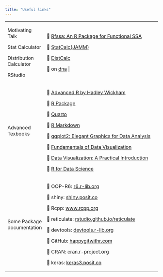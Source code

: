 ```yaml
---
title: "Useful links"
---
```


+----------------------------+--------------------------------------------------------------------------------------+
| Motivating Talk            | 🔗 [Rfssa: An R Package for Functional SSA](http://www.mssc.mu.edu/~mehdi/Rfssa.pdf) |
|                            |                                                                                      |
| Stat Calculator            | 🔗 [StatCalc(JAMM)](http://dna.mscsnet.mu.edu:3838/mlab/JAMM/)                       |
|                            |                                                                                      |
| Distribution Calculator    | 🔗 [DistCalc](http://dna.mscsnet.mu.edu:3838/mlab/DistCalc/)                         |
|                            |                                                                                      |
| RStudio                    | 🔗 on [dna](https://bit.ly/RS-dna)                                              |
+----------------------------+--------------------------------------------------------------------------------------+
| Advanced Texbooks          | 🔗 [Advanced R by Hadley Wickham](https://adv-r.hadley.nz/)                          |
|                            |                                                                                      |
|                            | 🔗 [R Package](https://r-pkgs.org/)                                                  |
|                            |                                                                                      |
|                            | 🔗 [Quarto](https://quarto.org/)                                                     |
|                            |                                                                                      |
|                            | 🔗 [R Markdown](https://bookdown.org/yihui/rmarkdown/)                               |
|                            |                                                                                      |
|                            | 🔗 [ggplot2: Elegant Graphics for Data Analysis](https://ggplot2-book.org/)          |
|                            |                                                                                      |
|                            | 🔗 [Fundamentals of Data Visualization](https://clauswilke.com/dataviz/)             |
|                            |                                                                                      |
|                            | 🔗 [Data Visualization: A Practical Introduction](https://socviz.co/)                |
|                            |                                                                                      |
|                            | 🔗 [R for Data Science](https://r4ds.hadley.nz/)                                     |
+----------------------------+--------------------------------------------------------------------------------------+
| Some Package documentation | 🔗 OOP-R6: [r6.r-lib.org](https://r6.r-lib.org/)                                     |
|                            |                                                                                      |
|                            | 🔗 shiny: [shiny.posit.co](https://shiny.posit.co/)                                  |
|                            |                                                                                      |
|                            | 🔗 Rcpp: [www.rcpp.org](https://www.rcpp.org/)                                       |
|                            |                                                                                      |
|                            | 🔗 reticulate: [rstudio.github.io/reticulate](https://rstudio.github.io/reticulate/) |
|                            |                                                                                      |
|                            | 🔗 devtools: [devtools.r-lib.org](https://devtools.r-lib.org/)                       |
|                            |                                                                                      |
|                            | 🔗 GitHub: [happygitwithr.com](https://happygitwithr.com/)                           |
|                            |                                                                                      |
|                            | 🔗 CRAN: [cran.r-project.org](https://cran.r-project.org/submit.html)                |
|                            |                                                                                      |
|                            | 🔗 keras: [keras3.posit.co](https://keras3.posit.co/)                                |
+----------------------------+--------------------------------------------------------------------------------------+
